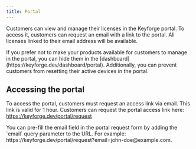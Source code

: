 ```yaml
---
title: Portal
---
```


Customers can view and manage their licenses in the Keyforge portal. To access it, customers can request an email with a link to the portal. All licenses linked to their email address will be available.

<Callout title="Hiding products">
  If you prefer not to make your products available for customers to manage in
  the portal, you can hide them in the
  [dashboard](https://keyforge.dev/dashboard/portal). Additionally, you can
  prevent customers from resetting their active devices in the portal.
</Callout>

<ImageZoom
  src="https://r2.keyforge.dev/docs-portal-showcase.gif"
  width={1920}
  height={1080}
  unoptimized
/>

## Accessing the portal

To access the portal, customers must request an access link via email. This link is valid for 1 hour. Customers can request the portal access link here: https://keyforge.dev/portal/request

<Callout title="Pre-fill email">
  You can pre-fill the email field in the portal request form by adding the
  `email` query parameter to the URL. For example:
  https://keyforge.dev/portal/request?email=john-doe@example.com.
</Callout>

<ImageZoom
  src="https://r2.keyforge.dev/docs-portal-request.png"
  width={1920}
  height={1080}
  unoptimized
/>
